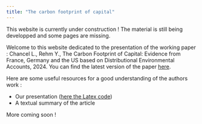 ```yaml
---
title: "The carbon footprint of capital"
---
```


::: {.callout-caution}
This website is currently under construction ! 
The material is still being developped and some pages are missing. 
:::

Welcome to this website dedicated to the presentation of the working paper : Chancel L., Rehm Y., The Carbon Footprint of Capital: Evidence from France, Germany and the US based on Distributional Environmental Accounts, 2024. You can find the latest version of the paper [here](https://www.dropbox.com/scl/fi/8jsi7pgno80xlhhjsu3zc/CarbonCapital2023ChancelRehm.pdf?rlkey=nu70bve6k1ofmqz2zpttox9gh&e=1).

Here are some useful resources for a good understanding of the authors work :

- Our presentation ([here the Latex code](./Resources/Slides/Slides.tex))
- A textual summary of the article

More coming soon ! 

